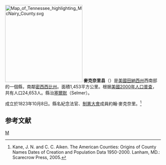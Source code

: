 {{noteTA
|T=zh-hans:麦克奈里县 (田纳西州);zh-hk:麥克奈里縣 (田納西州);zh-tw:麥克奈里郡 (田納西州);
|1=zh-hans:县;zh-hk:縣;zh-tw:郡;
}}
[[File:Map_of_Tennessee_highlighting_McNairy_County.svg|250px]]
'''麥克奈里县'''（{{lang-en|McNairy County}}）是[[美國|美國]][[田納西州|田納西州]]西南部的一個縣，南鄰[[密西西比州|密西西比州]]。面積1,453平方公里。根据[[美國2000年人口普查|美國2000年人口普查]]，共有人口24,653人。縣治[[塞爾默|塞爾默]]（Selmer）。

成立於1823年10月8日。縣名紀念法官、[[田納西州憲法|制憲大會]]成員約翰·麥克奈里。<ref>Kane, J. N. and C. C. Aiken. The American Counties: Origins of County Names Dates of Creation and Population Data 1950-2000. Lanham, MD.: Scarecrow Press, 2005.</ref>

== 参考文献 ==
<div class="references-small">
<references />
</div>

[[Category:田納西州行政區劃|M]]
